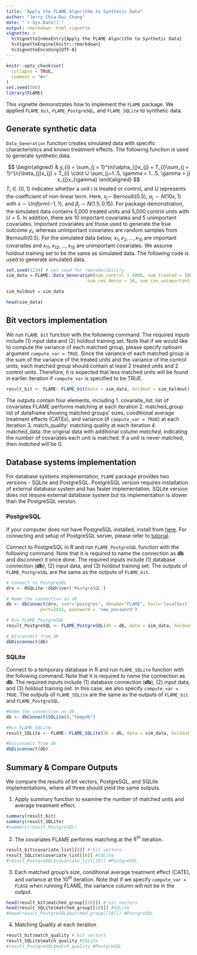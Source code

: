 ```yaml
---
title: "Apply the FLAME Algorithm to Synthetic Data"
author: "Jerry Chia-Rui Chang"
date: "`r Sys.Date()`"
output: rmarkdown::html_vignette
vignette: >
  %\VignetteIndexEntry{Apply the FLAME Algorithm to Synthetic Data}
  %\VignetteEngine{knitr::rmarkdown}
  %\VignetteEncoding{UTF-8}
---
```


```r
knitr::opts_chunk$set(
  collapse = TRUE,
  comment = "#>"
)
set.seed(500)
library(FLAME)
```

This vignette demonstrates how to implement the `FLAME` package. We applied `FLAME_bit`, `FLAME_PostgreSQL`, and `FLAME_SQLite` to synthetic data.  

## Generate synthetic data

`Data_Generation` function creates simulated data with specific characteristics and known treatment effects. The following function is used to generate synthetic data.  

\newline

$$
\begin{aligned}
& y_{i} = \sum_{j = 1}^{n}\alpha_{j}x_{j} + T_{i}\sum_{j = 1}^{n}\beta_{j}x_{j} + T_{i} \cdot U \sum_{j=1..5, \gamma = 1...5, \gamma > j} x_{j}x_{\gamma}
\end{aligned}
$$
$T_{i} \in \{0,1\}$ indicates whether a unit $i$ is treated or control, and $U$ represents the coefficient of non-linear term. Here, $x_{j} \sim$ Bernoulli(0.5), $\alpha_{j} \sim N(10s, 1)$ with $s \sim Uniform\{-1,1\}$, and $\beta_{j} \sim N(1.5,0.15)$. For package demonstration, the simulated data contains 5,000 treated units and 5,000 control units with $U = 5$. In addition, there are 10 important covariates and 5 unimportant covariates. Important covariates are those used to generate the true outcome $y_{i}$, whereas unimportant covariates are random samples from Bernoulli(0.5). For the simulated data below, $x_{1}, x_{2}, ..., x_{10}$ are important covariates and $x_{11}, x_{12}, ..., x_{15}$ are unimportant covariates. We assume holdout training set to be the same as simulated data. The following code is used to generate simulated data.

```r
set.seed(1234) # set seed for reproducibility
sim_data = FLAME::Data_Generation(num_control = 5000, num_treated = 5000, 
                               num_cov_dense = 10, num_cov_unimportant = 5, U = 5)

sim_holdout = sim_data

head(sim_data)
```

## Bit vectors implementation

We run `FLAME_bit` function with the following command. The required inputs include (1) input data and (2) holdout training set. Note that if we would like to compute the variance of each matched group, please specify optioanl argument `compute_var = TRUE`. Since the variance of each matched group is the sum of the variance of the treated units and the variance of the control units, each matched group should contain at least 2 treated units and 2 control units. Therefore, it is expected that less matched units will be found in earlier iteration if `compute_var` is specified to be TRUE.

```r
result_bit <- FLAME::FLAME_bit(data = sim_data, holdout = sim_holdout)
```

The outputs contain four elements, including 
1. covaraite_list: list of covariates FLAME performs matching at each iteration
2. matched_group: list of dataframe showing matched groups' sizes, conditional average treatment effects (CATEs), and variance (if `compute_var = TRUE`) at each iteration
3. match_quality: matching quality at each iteration
4. matched_data: the original data with additional column *matched*, indicating the number of covariates each unit is matched. If a unit is never matched, then *matched* will be 0.

## Database systems implementation 

For database systems implementation, `FLAME` package provides two versions - SQLite and PostgreSQL. PostgreSQL version requires installation of external database system and has faster implementation. SQLite version does not require external database system but its implementation is slower than the PostgreSQL version. 

### PostgreSQL

If your computer does not have PostgreSQL installed, install from [here](https://www.postgresql.org/download/). For connecting and setup of PostgreSQL server, please refer to [tutorial](http://www.postgresqltutorial.com/connect-to-postgresql-database/).  

\newline

Connect to PostgreSQL in R and run `FLAME_PostgreSQL` function with the following command. Note that it is required to name the connection as **db** and disconnect it once done. The required inputs include (1) database connection (**db**), (2) input data, and (3) holdout training set. The outputs of `FLAME_PostgreSQL` are the same as the outputs of `FLAME_bit`.

```r
# Connect to PostgreSQL
drv <- RSQLite::dbDriver('PostgreSQL')

# Name the connection as db
db <- dbConnect(drv, user="postgres", dbname="FLAME", host='localhost',
             port=5432, password = 'new_password')

# Run FLAME_PostgreSQL 
result_PostgreSQL <- FLAME_PostgreSQL(db = db, data = sim_data, holdout = sim_holdout)

# Disconnect from db
dbDisconnect(db)
```

### SQLite

Connect to a temporary database in R and run `FLAME_SQLite` function with the following command. Note that it is required to name the connection as **db**. The required inputs include (1) database connection (**db**), (2) input data, and (3) holdout training set. In this case, we also specify `compute_var = TRUE`. The outputs of `FLAME_SQLite` are the same as the outputs of `FLAME_bit` and `FLAME_PostgreSQL`.
```r
#Name the connection as db
db <- dbConnect(SQLite(),"tempdb") 

#Run FLAME_SQLite
result_SQLite <- FLAME::FLAME_SQLite(db = db, data = sim_data, holdout = sim_holdout)

#Disconnect from db
dbDisconnect(db)
```

## Summary & Compare Outputs

We compare the results of bit vectors, PostgreSQL, and SQLite implementations, where all three should yield the same outputs. 

(1) Apply summary function to examine the number of matched units and average treatment effect.

```r
summary(result_bit)
summary(result_SQLite)
#summary(result_PostgreSQL)
```

(2) The covariates FLAME performs matching at the $8^{th}$ iteration.
```r
result_bit$covariate_list[[8]] # bit vectors
result_SQLite$covariate_list[[8]] #SQLite
#result_PostgreSQL$covariate_list[[8]] #PostgreSQL
```

(3) Each matched group's size, conditional average treatment effect (CATE), and variance at the $10^{th}$ iteration. Note that if we specify `compute_var = FLASE` when running FLAME, the variance column will not be in the output.
```r
head(result_bit$matched_group[[10]]) # bit vectors
head(result_SQLite$matched_group[[10]]) #SQLite
#head(result_PostgreSQL$matched_group[[10]]) #PostgreSQL
```

(4) Matching Quality at each iteration
```r
result_bit$match_quality # bit vectors
result_SQLite$match_quality #SQLite
#result_PostgreSQL$match_quality #PostgreSQL
```
